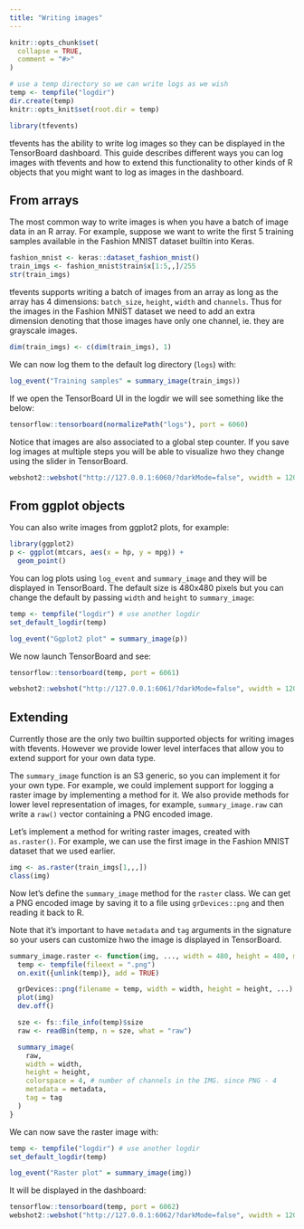 ```yaml
---
title: "Writing images"
---
```


```r
knitr::opts_chunk$set(
  collapse = TRUE,
  comment = "#>"
)

# use a temp directory so we can write logs as we wish
temp <- tempfile("logdir")
dir.create(temp)
knitr::opts_knit$set(root.dir = temp)
```

```r
library(tfevents)
```

tfevents has the ability to write log images so they can be
displayed in the TensorBoard dashboard. This guide describes
different ways you can log images with tfevents and how to
extend this functionality to other kinds of R objects that 
you might want to log as images in the dashboard.

## From arrays

The most common way to write images is when you have a batch of image data in 
an R array. For example, suppose we want to write the first 5 training samples
available in the Fashion MNIST dataset builtin into Keras.

```r
fashion_mnist <- keras::dataset_fashion_mnist()
train_imgs <- fashion_mnist$train$x[1:5,,]/255
str(train_imgs)
```

tfevents supports writing a batch of images from an array as long as the array has
4 dimensions: `batch_size`, `height`, `width` and `channels`. Thus for the images
in the Fashion MNIST dataset we need to add an extra dimension denoting that those
images have only one channel, ie. they are grayscale images.

```r
dim(train_imgs) <- c(dim(train_imgs), 1)
```

We can now log them to the default log directory (`logs`) with:

```r
log_event("Training samples" = summary_image(train_imgs))
```

If we open the TensorBoard UI in the logdir we will see something like the below:

```r
tensorflow::tensorboard(normalizePath("logs"), port = 6060)
```

Notice that images are also associated to a global step counter. If you save log
images at multiple steps you will be able to visualize hwo they change using
the slider in TensorBoard.

```r
webshot2::webshot("http://127.0.0.1:6060/?darkMode=false", vwidth = 1200)
```

## From ggplot objects

You can also write images from ggplot2 plots, for example:

```r
library(ggplot2)
p <- ggplot(mtcars, aes(x = hp, y = mpg)) + 
  geom_point()
```

You can log plots using `log_event` and `summary_image` and they will be displayed
in TensorBoard. The default size is 480x480 pixels but you can change the default by
passing `width` and `height` to `summary_image`:

```r
temp <- tempfile("logdir") # use another logdir 
set_default_logdir(temp)

log_event("Ggplot2 plot" = summary_image(p))
```

We now launch TensorBoard and see:

```r
tensorflow::tensorboard(temp, port = 6061)
```

```r
webshot2::webshot("http://127.0.0.1:6061/?darkMode=false", vwidth = 1200)
```

## Extending

Currently those are the only two builtin supported objects for writing images
with tfevents. However we provide lower level interfaces that allow you to extend
support for your own data type.

The `summary_image` function is an S3 generic, so you can implement it for your 
own type. For example, we could implement support for logging a raster image by
implementing a method for it. We also provide methods for lower level representation
of images, for example, `summary_image.raw` can write a `raw()` vector containing
a PNG encoded image.

Let's implement a method for writing raster images, created with `as.raster()`.
For example, we can use the first image in the Fashion MNIST dataset that we used
earlier.

```r
img <- as.raster(train_imgs[1,,,])
class(img)
```

Now let's define the `summary_image` method for the `raster` class. We can get a PNG encoded image by saving it to a file using `grDevices::png` and then reading it back 
to R.

Note that it's important to have `metadata` and `tag` arguments in the signature
so your users can customize hwo the image is displayed in TensorBoard.

```r
summary_image.raster <- function(img, ..., width = 480, height = 480, metadata = NULL, tag = NA) {
  temp <- tempfile(fileext = ".png")
  on.exit({unlink(temp)}, add = TRUE)

  grDevices::png(filename = temp, width = width, height = height, ...)
  plot(img)
  dev.off()

  sze <- fs::file_info(temp)$size
  raw <- readBin(temp, n = sze, what = "raw")

  summary_image(
    raw,
    width = width,
    height = height,
    colorspace = 4, # number of channels in the IMG. since PNG - 4
    metadata = metadata,
    tag = tag
  )
}
```

We can now save the raster image with:

```r
temp <- tempfile("logdir") # use another logdir 
set_default_logdir(temp)

log_event("Raster plot" = summary_image(img))
```

It will be displayed in the dashboard:

```r
tensorflow::tensorboard(temp, port = 6062)
webshot2::webshot("http://127.0.0.1:6062/?darkMode=false", vwidth = 1200)
```



